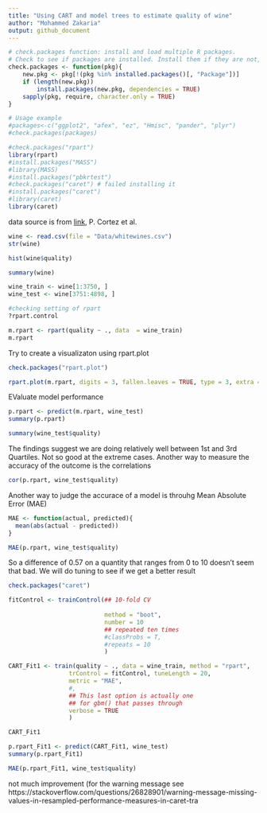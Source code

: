 ```yaml
---
title: "Using CART and model trees to estimate quality of wine"
author: "Mohammed Zakaria"
output: github_document
---
```



```r
# check.packages function: install and load multiple R packages.
# Check to see if packages are installed. Install them if they are not, then load them into the R session.
check.packages <- function(pkg){
    new.pkg <- pkg[!(pkg %in% installed.packages()[, "Package"])]
    if (length(new.pkg)) 
        install.packages(new.pkg, dependencies = TRUE)
    sapply(pkg, require, character.only = TRUE)
}

# Usage example
#packages<-c("ggplot2", "afex", "ez", "Hmisc", "pander", "plyr")
#check.packages(packages)
```

```r
#check.packages("rpart")
library(rpart)
#install.packages("MASS")
#library(MASS)
#install.packages("pbkrtest")
#check.packages("caret") # failed installing it
#install.packages("caret")
#library(caret)
library(caret)
```


data source is from [link](http://archive.ics.uci.edu/ml), P. Cortez et al.
```r
wine <- read.csv(file = "Data/whitewines.csv")
str(wine)

```

```r
hist(wine$quality)
```

```r
summary(wine)
```

```r
wine_train <- wine[1:3750, ]
wine_test <- wine[3751:4898, ]
```


```r
#checking setting of rpart
?rpart.control
```



```r
m.rpart <- rpart(quality ~ ., data  = wine_train)
m.rpart
```

Try to create a visualizaton using rpart.plot

```r
check.packages("rpart.plot")
```


```r
rpart.plot(m.rpart, digits = 3, fallen.leaves = TRUE, type = 3, extra = 101)
```


EValuate model performance

```r
p.rpart <- predict(m.rpart, wine_test)
summary(p.rpart)
```

```r
summary(wine_test$quality)
```

The findings suggest we are doing relatively well between 1st and 3rd Quartiles. Not so good at the extreme cases. Another way to measure the accuracy of the outcome is the correlations

```r
cor(p.rpart, wine_test$quality)
```

Another way to judge the accurace of a model is throuhg Mean Absolute Error (MAE)

```r
MAE <- function(actual, predicted){
  mean(abs(actual - predicted))
}
```


```r
MAE(p.rpart, wine_test$quality)
```

So a difference of 0.57 on a quantity that ranges from 0 to 10 doesn't seem that bad. We will do tuning to see if we get a better result

```r
check.packages("caret")
```

```r
fitControl <- trainControl(## 10-fold CV
                          
                           method = "boot",
                           number = 10
                           ## repeated ten times
                           #classProbs = T,
                           #repeats = 10
                           )

CART_Fit1 <- train(quality ~ ., data = wine_train, method = "rpart", 
                 trControl = fitControl, tuneLength = 20,
                 metric = "MAE",
                 #,
                 ## This last option is actually one
                 ## for gbm() that passes through
                 verbose = TRUE
                 )

```

```r
CART_Fit1
```


```r

p.rpart_Fit1 <- predict(CART_Fit1, wine_test)
summary(p.rpart_Fit1)
```

```r
MAE(p.rpart_Fit1, wine_test$quality)
```

not much improvement (for the warning message see https://stackoverflow.com/questions/26828901/warning-message-missing-values-in-resampled-performance-measures-in-caret-tra
